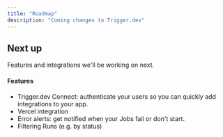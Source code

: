```yaml
---
title: "Roadmap"
description: "Coming changes to Trigger.dev"
---
```


## Next up

Features and integrations we'll be working on next.

#### Features

- Trigger.dev Connect: authenticate your users so you can quickly add integrations to your app.
- Vercel integration
- Error alerts: get notified when your Jobs fail or don't start.
- Filtering Runs (e.g. by status)
